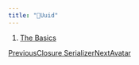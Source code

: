 ```yaml
---
title: "🔑Uuid"
---
```


1. [The Basics](/maginium/the-basics)

[PreviousClosure Serializer](/maginium/the-basics/serializer/closure-serializer)[NextAvatar](/maginium/the-basics/avatar)
